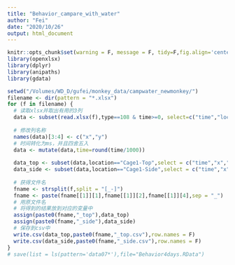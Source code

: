 ```yaml
---
title: "Behavior_campare_with_water"
author: "Fei"
date: "2020/10/26"
output: html_document
---
```


```r
knitr::opts_chunk$set(warning = F, message = F, tidy=F,fig.align='center',fig.showtext=TRUE,results="hold",fig.show = "hold")
library(openxlsx)
library(dplyr)
library(anipaths)
library(gdata)
```


```r
setwd("/Volumes/WD_D/gufei/monkey_data/campwater_newmonkey/")
filename <- dir(pattern = "*.xlsx")
for (f in filename) {
  # 读取xlsx并取出有用的3列
  data <- subset(read.xlsx(f),type==108 & time>=0, select=c("time","location","data1","data2"))
  
  # 修改列名称
  names(data)[3:4] <- c("x","y")
  # 时间转化为ms，并且四舍五入
  data <- mutate(data,time=round(time/1000))
  
  data_top <- subset(data,location=="Cage1-Top",select = c("time","x","y"))
  data_side <- subset(data,location=="Cage1-Side",select = c("time","x","y"))
  
  # 获得文件名
  fname <- strsplit(f,split = "[_-]")
  fname <- paste(fname[[1]][1],fname[[1]][2],fname[[1]][4],sep = "_")
  # 用原文件名
  # 将得到的结果放到对应的变量中
  assign(paste0(fname,"_top"),data_top)
  assign(paste0(fname,"_side"),data_side)
  # 保存到csv中
  write.csv(data_top,paste0(fname,"_top.csv"),row.names = F)
  write.csv(data_side,paste0(fname,"_side.csv"),row.names = F)
}
# save(list = ls(pattern='data07*'),file="Behavior4days.RData")
```



